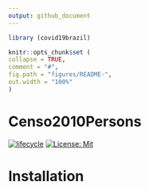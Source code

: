 ```yaml
---
output: github_document
---
```


<!-- README.md is generated form README.Rmd. Please edit that file -->

```r
library (covid19brazil)

knitr::opts_chunk$set (
collapse = TRUE,
comment = "#",
fig.path = "figures/README-",
out.width = "100%"
)
```

# Censo2010Persons

<!-- badges: start -->

[![lifecycle](https://img.shields.io/badge/lifecycle-experimental-orange.svg)](https://lifecycle.r-lib.org/articles/stages.html)
[![License: Mit](https://img.shields.io/badge/License-MIT-blue.svg)](https://opensource.org/licenses/MIT)

# Installation
